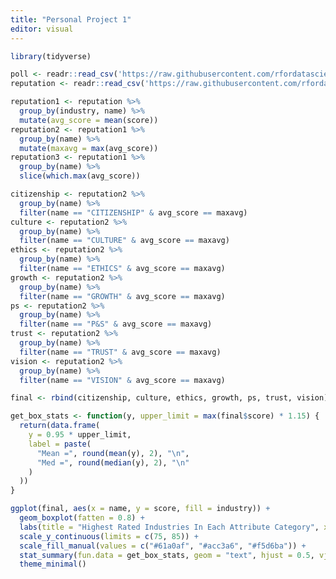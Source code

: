 ```yaml
---
title: "Personal Project 1"
editor: visual
---
```


```r
library(tidyverse)
```

```r
poll <- readr::read_csv('https://raw.githubusercontent.com/rfordatascience/tidytuesday/master/data/2022/2022-05-31/poll.csv') 
reputation <- readr::read_csv('https://raw.githubusercontent.com/rfordatascience/tidytuesday/master/data/2022/2022-05-31/reputation.csv')
```

```r
reputation1 <- reputation %>%
  group_by(industry, name) %>%
  mutate(avg_score = mean(score))
reputation2 <- reputation1 %>%
  group_by(name) %>%
  mutate(maxavg = max(avg_score))
reputation3 <- reputation1 %>%
  group_by(name) %>%
  slice(which.max(avg_score))

citizenship <- reputation2 %>%
  group_by(name) %>%
  filter(name == "CITIZENSHIP" & avg_score == maxavg)
culture <- reputation2 %>%
  group_by(name) %>%
  filter(name == "CULTURE" & avg_score == maxavg)
ethics <- reputation2 %>%
  group_by(name) %>%
  filter(name == "ETHICS" & avg_score == maxavg)
growth <- reputation2 %>%
  group_by(name) %>%
  filter(name == "GROWTH" & avg_score == maxavg)
ps <- reputation2 %>%
  group_by(name) %>%
  filter(name == "P&S" & avg_score == maxavg)
trust <- reputation2 %>%
  group_by(name) %>%
  filter(name == "TRUST" & avg_score == maxavg)
vision <- reputation2 %>%
  group_by(name) %>%
  filter(name == "VISION" & avg_score == maxavg)

final <- rbind(citizenship, culture, ethics, growth, ps, trust, vision)

get_box_stats <- function(y, upper_limit = max(final$score) * 1.15) {
  return(data.frame(
    y = 0.95 * upper_limit,
    label = paste(
      "Mean =", round(mean(y), 2), "\n",
      "Med =", round(median(y), 2), "\n"
    )
  ))
}

```

```r

ggplot(final, aes(x = name, y = score, fill = industry)) +
  geom_boxplot(fatten = 0.8) +
  labs(title = "Highest Rated Industries In Each Attribute Category", x = "Company Attribute", y = "Score", fill = "Industry") +
  scale_y_continuous(limits = c(75, 85)) +
  scale_fill_manual(values = c("#61a0af", "#acc3a6", "#f5d6ba")) +
  stat_summary(fun.data = get_box_stats, geom = "text", hjust = 0.5, vjust = 0.9, size = 2.6) +
  theme_minimal() 
```
